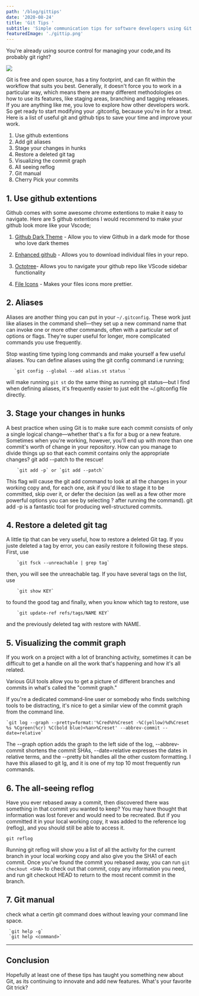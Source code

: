 ```yaml
---
path: '/blog/gittips'
date: '2020-08-24'
title: 'Git Tips '
subtitle: 'Simple communication tips for software developers using Git.'
featuredImage: './gittip.png'
---
```


 You're already using source control for managing your code,and its probably git right? 

![](https://static.viget.com/_284x284_crop_center-center_none/Git-Tips-030718.png?mtime=20180307141454&amp;focal=none)

 Git is free and open source, has a tiny footprint, and can fit within the workflow that suits you best. 
 Generally, it doesn't force you to work in a particular way, which means there are many different methodologies 
 on how to use its features, like staging areas, branching and tagging releases. If you are anything like me, 
 you love to explore how other developers work. So get ready to start modifying your .gitconfig, because you're in for a treat. 
 Here is a list of useful git and github tips to save your time and improve your work.
 
 1. Use github extentions
 2. Add git aliases
 3. Stage your changes in hunks
 4. Restore a deleted git tag
 5. Visualizing the commit graph
 6. All seeing reflog
 6. Git manual
 7. Cherry Pick your commits
 
 ## 1. Use github extentions

 Github comes with some awesome chrome extentions to make it easy to navigate. 
 Here are 5 github extentions I would recommend to make your github look more like your Vscode;
 
   1) [Github Dark Theme](https://chrome.google.com/webstore/detail/github-dark-theme/odkdlljoangmamjilkamahebpkgpeacp?hl=en) - Allow you to view Github in a dark mode for those who love dark themes
 
   2) [Enhanced github](https://chrome.google.com/webstore/detail/enhanced-github/anlikcnbgdeidpacdbdljnabclhahhmd?hl=en) - Allows you to download individual files in your repo.
   
   3) [Octotree](https://chrome.google.com/webstore/detail/octotree/bkhaagjahfmjljalopjnoealnfndnagc?hl=en)- Allows you to navigate your github repo like VScode sidebar functionality

   4) [File Icons](https://chrome.google.com/webstore/detail/file-icons-for-github-and/ficfmibkjjnpogdcfhfokmihanoldbfe?hl=en) - Makes your files icons more prettier.

 ## 2. Aliases

Aliases are another thing you can put in your `~/.gitconfig`. 
These work just like aliases in the command shell—they set up a new command name that can invoke one or more other commands, often with a particular set of options or flags. They're super useful for longer, more complicated commands you use frequently.

Stop wasting time typing long commands and make yourself a few useful aliases.
You can define aliases using the git config command i.e running;
 
       `git config --global --add alias.st status `

will make running `git st` do the same thing as running git status—but I find when defining aliases, it's frequently easier to just edit the ~/.gitconfig file directly.

## 3. Stage your changes in hunks   

A best practice when using Git is to make sure each commit consists of only a single logical change—whether that's a fix for a bug or a new feature. Sometimes when you're working, however, you'll end up with more than one commit's worth of change in your repository. How can you manage to divide things up so that each commit contains only the appropriate changes? git add --patch to the rescue!

        `git add -p` or `git add --patch`

This flag will cause the git add command to look at all the changes in your working copy and, for each one, ask if you'd like to stage it to be committed, skip over it, or defer the decision (as well as a few other more powerful options you can see by selecting ? after running the command). git add -p is a fantastic tool for producing well-structured commits.

## 4. Restore a deleted git tag

A little tip that can be very useful, how to restore a deleted Git tag.
If you juste deleted a tag by error, you can easily restore it following these steps. First, use

        `git fsck --unreachable | grep tag`

then, you will see the unreachable tag. If you have several tags on the list, use

        `git show KEY`

to found the good tag and finally, when you know which tag to restore, use

        `git update-ref refs/tags/NAME KEY`

and the previously deleted tag with restore with NAME.

## 5. Visualizing the commit graph

If you work on a project with a lot of branching activity, sometimes it can be difficult to get a 
handle on all the work that's happening and how it's all related. 

Various GUI tools allow you to get a picture of different branches and commits in what's called the "commit graph."

If you're a dedicated command-line user or somebody who finds switching tools to be distracting,
it's nice to get a similar view of the commit graph from the command line.
 
    `git log --graph --pretty=format:'%Cred%h%Creset -%C(yellow)%d%Creset %s %Cgreen(%cr) %C(bold blue)<%an>%Creset' --abbrev-commit --date=relative`
 
The --graph option adds the graph to the left side of the log, --abbrev-commit shortens the commit SHAs, --date=relative expresses the dates in relative terms, and the --pretty bit handles all the other custom formatting. I have this aliased to git lg, and it is one of my top 10 most frequently run commands.

## 6. The all-seeing reflog

Have you ever rebased away a commit, then discovered there was something in that commit you wanted to keep? You may have thought that information was lost forever and would need to be recreated. But if you committed it in your local working copy, it was added to the reference log (reflog), and you should still be able to access it.

    git reflog

Running git reflog will show you a list of all the activity for the current branch in your local working copy and also give you the SHA1 of each commit. Once you've found the commit you rebased away, you can run `git checkout <SHA>` to check out that commit, copy any information you need, and run git checkout HEAD to return to the most recent commit in the branch.

## 7. Git manual

check what a certin git command does without leaving your command line space.

     `git help -g` 
     `git help <command>`
---
## Conclusion
 
Hopefully at least one of these tips has taught you something new about Git, as its  continuing to innovate and add new features. What's your favorite Git trick?
